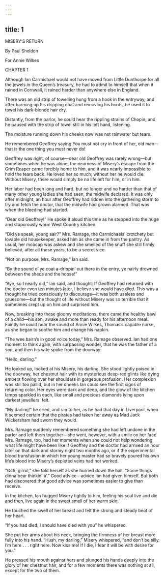 ```yaml
---
---
---
```

title: 1
---




MISERY’S RETURN

By Paul Sheldon

For Annie Wilkes

CHAPTER 1

Although Ian Carmichael would not have moved from Little Dunthorpe for all the jewels in the Queen’s treasury, he had to admit to himself that when it rained in Cornwall, it rained harder than anywhere else in England.

There was an old strip of towelling hung from a hook in the entryway, and after harming up his dripping coat and removing his boots, he used it to towel his dark-blonde hair dry.

Distantly, from the parlor, he could hear the rippling strains of Chopin, and he paused with the strip of towel still in his left hand, listening.

The moisture running down his cheeks now was not rainwater but tears.

He remembered Geoffrey saying You must not cry in front of her, old man—that is the one thing you must never do!

Geoffrey was right, of course—dear old Geoffrey was rarely wrong—but sometimes when he was alone, the nearness of Misery’s escape from the Grim Reaper came forcibly home to him, and it was nearly impossible to hold the tears back. He loved her so much; without her he would die. Without Misery, there would simply be no life left for him, or in him.

Her labor had been long and hard, but no longer and no harder than that of many other young ladies she had seen, the midwife declared. It was only after midnight, an hour after Geoffrey had ridden into the gathering storm to try and fetch the doctor, that the midwife had grown alarmed. That was when the bleeding had started.

“Dear old Geoffrey!” He spoke it aloud this time as he stepped into the huge and stuporously warm West Country kitchen.

“Did ye speak, young sair?” Mrs. Ramage, the Carmichaels’ crotchety but lovable old housekeeper, asked him as she came in from the pantry. As usual, her mobcap was askew and she smelled of the snuff she still firmly believed, after all these years, to be a secret vice.

“Not on purpose, Mrs. Ramage,” Ian said.

“By the sound o’ ye coat a-drippin’ out there in the entry, ye nairly drowned between the sheds and the hoose!”

“Aye, so I nearly did,” Ian said, and thought: If Geoffrey had returned with the doctor even ten minutes later, I believe she would have died. This was a thought he tried consciously to discourage—it was both useless and gruesome—but the thought of life without Misery was so terrible that it sometimes crept up on him and surprised him.

Now, breaking into these gloomy meditations, there came the healthy bawl of a child—his son, awake and more than ready for his afternoon meal. Faintly he could hear the sound of Annie Wilkes, Thomas’s capable nurse, as she began to soothe him and change his napkin.

“The wee bairn’s in good voice today,” Mrs. Ramage observed. Ian had one moment to think again, with surpassing wonder, that he was the father of a son, and then his wife spoke from the doorway:

“Hello, darling.”

He looked up, looked at his Misery, his darling. She stood lightly poised in the doorway, her chestnut hair with its mysterious deep-red glints like dying embers flowing over her shoulders in gorgeous profusion. Her complexion was still too pallid, but in her cheeks Ian could see the first signs of returning color. Her eyes were dark and deep, and the glow of the kitchen lamps sparkled in each, like small and precious diamonds lying upon darkest jewellers’ felt.

“My darling!” he cried, and ran to her, as he had that day in Liverpool, when it seemed certain that the pirates had taken her away as Mad Jack Wickersham had sworn they would.

Mrs. Ramage suddenly remembered something she had left undone in the parlor and left them together—she went, however, with a smile on her face. Mrs. Ramage, too, had her moments when she could not help wondering what life might have been like if Geoffrey and the doctor had arrived an hour later on that dark and stormy night two months ago, or if the experimental blood transfusion in which her young master had so bravely poured his own life’s blood into Misery’s depleted veins had not worked.

“Och, girrul,” she told herself as she hurried down the hall. “Some things dinna bear thinkin’ a’.” Good advice—advice Ian had given himself. But both had discovered that good advice was sometimes easier to give than receive.

In the kitchen, Ian hugged Misery tightly to him, feeling his soul live and die and then, live again in the sweet smell of her warm skin.

He touched the swell of her breast and felt the strong and steady beat of her heart.

“If you had died, I should have died with you” he whispered.

She put her arms about his neck, bringing the firmness of her breast more fully into his hand. “Hush, my darling,” Misery whispered, “and don’t be silly. I’m here . . . right here. Now kiss me! If I die, I fear it will be with desire for you.”

He pressed his mouth against hers and plunged his hands deeply into the glory of her chestnut hair, and for a few moments there was nothing at all, except for the two of them.